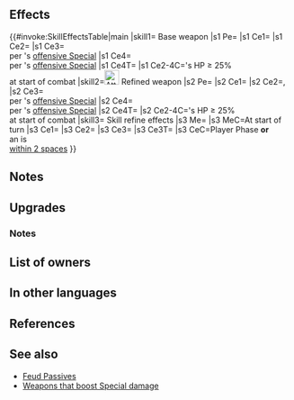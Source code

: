 {{Weapon Infobox
|tagid=SID_フレリアの玉弓
|weaponType=Bow
|might=14
|range=2
|effectiveness=Flying
|cooldown=-1
|effect=Accelerates Special trigger (cooldown count-1). Effective against flying foes. At start of combat, if unit's HP ≥ 25%, grants Atk/Spd+6 to unit during combat, and also, if Special triggers (excluding area-of-effect Specials), deals +7 damage and neutralizes "reduces damage by X%" effects from non-Special skills.
|cost=400
|exclusive=1
|statModifiers=0,14,0,0,0
|userVersion1=Bow
|userVersion2=Arrow
|required=Silver Bow
|intID=2517
|sort=523
|value=20
|timingID=28
|abilityID=278
|limit1ID=42
|refinePaths=default
|refineSP=400
|refineMedals=500
|refineDews=200
|upgradedEffect=Accelerates Special trigger (cooldown count-1). Effective against flying foes.<br><br>At start of combat, if unit's HP ≥ 25%, grants Atk/Spd+6 and Def/Res+5 to unit during combat, and also, if Special triggers (excluding area-of-effect Specials), deals +15 damage and neutralizes "reduces damage by X%" effects from foe's non-Special skills.
|refineStatsSkill1=0,0,0,0,0
|effectSkill1=At start of turn, grants Special cooldown count-1.<br><br>If unit initiates combat or is within 2 spaces of an ally, grants Atk/Spd/Def/Res+5 to unit, neutralizes effects that inflict "Special cooldown charge -X" on unit and disables skills of all foes excluding foe in combat during combat.
|properties=
}}
==Effects==
{{#invoke:SkillEffectsTable|main
|skill1={{SCi|weapon}} Base weapon
|s1 Pe={{Eft|Accelerates Special}}
|s1 Ce1={{Eft|Effectiveness|{{Mt|Flying}}}}
|s1 Ce2={{Eft|Temporary buffs|Atk/Spd|6}}
|s1 Ce3={{Eft|Damage Boost|7}}<br>per {{Tgt|Unit}}'s [[offensive Special]]
|s1 Ce4={{Eft|Neutralize Damage Reduction}}<br>per {{Tgt|Unit}}'s [[offensive Special]]
|s1 Ce4T={{Tgt|Foe}}
|s1 Ce2-4C={{Tgt|Unit}}'s HP ≥ 25%<br>at start of combat
|skill2=[[File:Attack Plus W.png|x26px|class=inline-icon]] Refined weapon
|s2 Pe={{Eft|Accelerates Special}}
|s2 Ce1={{Eft|Effectiveness|{{Mt|Flying}}}}
|s2 Ce2={{Eft|Temporary buffs|Atk/Spd|6}}, {{Eft|Temporary buffs|Def/Res|5}}
|s2 Ce3={{Eft|Damage Boost|15}}<br>per {{Tgt|Unit}}'s [[offensive Special]]
|s2 Ce4={{Eft|Neutralize Damage Reduction}}<br>per {{Tgt|Unit}}'s [[offensive Special]]
|s2 Ce4T={{Tgt|Foe}}
|s2 Ce2-4C={{Tgt|Unit}}'s HP ≥ 25%<br>at start of combat
|skill3={{Si|Bow of Frelia|refine=Skill1}} Skill refine effects
|s3 Me={{Eft|Reduce Cooldown|1}}
|s3 MeC=At start of turn
|s3 Ce1={{Eft|Temporary buffs|Atk/Spd/Def/Res|5}}
|s3 Ce2={{Eft|Neutralize Guard}}
|s3 Ce3={{Eft|Disable Ally Skills}}
|s3 Ce3T={{Tgt|Foe}}
|s3 CeC=Player Phase '''or'''<br>an {{Tgt|Ally}} is<br>[[within 2 spaces]]
}}
==Notes==
{{Effective damage bonus|Flying}}
{{Temporary buffs}}
{{FlatDamageBoost|special=1|7}}
{{DamageReductionNeutralization}}
==Upgrades==
{{Weapon Upgrade List}}
===Notes===
{{FlatDamageBoost|special=1|15|name=Refined Bow of Frelia}}
{{Start of turn Special modification|name={{St|Bow of Frelia|refine=Skill1}}}}
{{CooldownChargeMinusNeutralization|name={{St|Bow of Frelia|refine=Skill1}}}}
{{CombatEffectNeutralization|name={{St|Bow of Frelia|refine=Skill1}}}}
==List of owners==
{{Skill Hero List}}
==In other languages==
{{OtherLanguages
|japanese=フレリアの玉弓
|german=Frelia-Bogen
|spanishEU=Arco freliano
|spanishLA=Arco freliano
|french=Arc de Frelia
|italian=Arco di Frelia
|chineseTW=弗萊利亞的玉弓
|portuguese=Arco de Frelia
}}
==References==
<references/>
==See also==
{{See also skills|cond=Description LIKE '%disables skills of all foes excluding foe%' AND Exclusive='1'}}
* [[Feud Passives]]
* [[Weapons that boost Special damage]]
{{Weapons Navbox}}